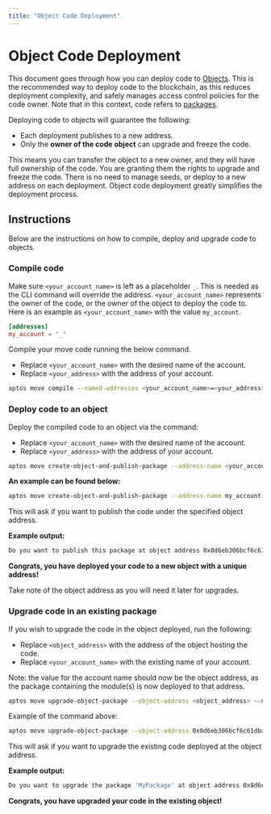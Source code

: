 ```yaml
---
title: "Object Code Deployment"
---
```


# Object Code Deployment

This document goes through how you can deploy code to [Objects](objects.mdx). This is the recommended way to deploy code to the blockchain, as this reduces deployment complexity,
and safely manages access control policies for the code owner. Note that in this context, code refers to [packages](book/packages.mdx). 

Deploying code to objects will guarantee the following:
- Each deployment publishes to a new address.
- Only the **owner of the code object** can upgrade and freeze the code.

This means you can transfer the object to a new owner, and they will have full ownership of the code. You are granting them the rights to upgrade and freeze the code.
There is no need to manage seeds, or deploy to a new address on each deployment. Object code deployment greatly simplifies the deployment process.

## Instructions

Below are the instructions on how to compile, deploy and upgrade code to objects.


<Steps>

### Compile code

Make sure `<your_account_name>` is left as a placeholder `_`. This is needed as the CLI command will override the address. `<your_account_name>` represents the owner of the code, or the owner of the object to deploy the code to. 
Here is an example as `<your_account_name>` with the value `my_account`.

```toml filename="Move.toml"
[addresses]
my_account = "_"
```

Compile your move code running the below command.
- Replace `<your_account_name>` with the desired name of the account.
- Replace `<your_address>` with the address of your account.

```bash filename="Terminal"
aptos move compile --named-addresses <your_account_name>=<your_address>
```

### Deploy code to an object

Deploy the compiled code to an object via the command:
- Replace `<your_account_name>` with the desired name of the account.
- Replace `<your_address>` with the address of your account.

```bash filename="Terminal"
aptos move create-object-and-publish-package --address-name <your_account_name> --named-addresses <your_account_name>=<your_address>
```

**An example can be found below:**

```bash filename="Terminal"
aptos move create-object-and-publish-package --address-name my_account --named-addresses my_account=0xa0f0b100f243cbda3df93ceb42c0b9464c359a0853ed98f2bce558be9605e88b
```

This will ask if you want to publish the code under the specified object address.

**Example output:**

```bash filename="Terminal"
Do you want to publish this package at object address 0x8d6eb306bcf6c61dbaa0dbf8daa8252e121b63e95991afcab3b12d3be7f001ab [yes/no] >
```

**Congrats, you have deployed your code to a new object with a unique address!**

Take note of the object address as you will need it later for upgrades. 

### Upgrade code in an existing package

If you wish to upgrade the code in the object deployed, run the following:
- Replace `<object_address>` with the address of the object hosting the code.
- Replace `<your_account_name>` with the existing name of your account.

Note: the value for the account name should _now_ be the object address, as the package containing the module(s) is now deployed to that address. 

```bash filename="Terminal"
aptos move upgrade-object-package --object-address <object_address> --named-addresses <your_account_name>=<object_address>
```

Example of the command above:

```bash filename="Terminal"
aptos move upgrade-object-package --object-address 0x8d6eb306bcf6c61dbaa0dbf8daa8252e121b63e95991afcab3b12d3be7f001ab --named-addresses my_account=0x8d6eb306bcf6c61dbaa0dbf8daa8252e121b63e95991afcab3b12d3be7f001ab
```

This will ask if you want to upgrade the existing code deployed at the object address.

**Example output:**

```bash filename="Terminal"
Do you want to upgrade the package 'MyPackage' at object address 0x8d6eb306bcf6c61dbaa0dbf8daa8252e121b63e95991afcab3b12d3be7f001ab [yes/no]
```

**Congrats, you have upgraded your code in the existing object!**

</Steps>
